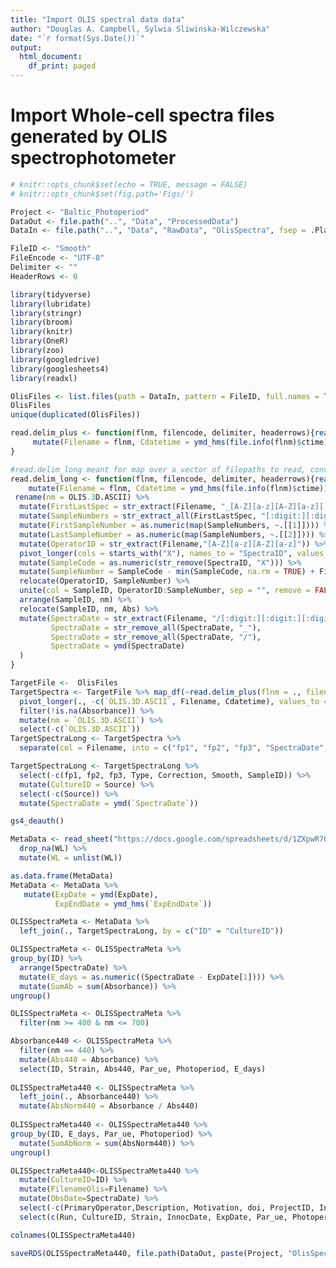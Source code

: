 ```yaml
---
title: "Import OLIS spectral data data"
author: "Douglas A. Campbell, Sylwia Sliwinska-Wilczewska"
date: "`r format(Sys.Date())`"
output:
  html_document:
    df_print: paged
---
```


# Import Whole-cell spectra files generated by OLIS spectrophotometer

```r
# knitr::opts_chunk$set(echo = TRUE, message = FALSE)
# knitr::opts_chunk$set(fig.path='Figs/')
```

```r
Project <- "Baltic_Photoperiod"
DataOut <- file.path("..", "Data", "ProcessedData")
DataIn <- file.path("..", "Data", "RawData", "OlisSpectra", fsep = .Platform$file.sep)

FileID <- "Smooth"
FileEncode <- "UTF-8" 
Delimiter <- ""
HeaderRows <- 0
```

```r
library(tidyverse)
library(lubridate)
library(stringr)
library(broom)
library(knitr)
library(OneR)
library(zoo)
library(googledrive)
library(googlesheets4)
library(readxl)
```

```r
OlisFiles <- list.files(path = DataIn, pattern = FileID, full.names = TRUE)
OlisFiles
unique(duplicated(OlisFiles))
```

```r

read.delim_plus <- function(flnm, filencode, delimiter, headerrows){read.delim(flnm, fileEncoding = filencode, sep = delimiter,  skip = headerrows, header = TRUE, row.names = NULL) %>%
     mutate(Filename = flnm, Cdatetime = ymd_hms(file.info(flnm)$ctime))
}

#read.delim_long meant for map over a vector of filepaths to read, convert to long format and tidy the imported data
read.delim_long <- function(flnm, filencode, delimiter, headerrows){read.delim(flnm, fileEncoding = filencode, sep = delimiter,  skip = headerrows, header = TRUE, row.names = NULL) %>%
    mutate(Filename = flnm, Cdatetime = ymd_hms(file.info(flnm)$ctime)) %>%
 rename(nm = OLIS.3D.ASCII) %>%
  mutate(FirstLastSpec = str_extract(Filename, "_[A-Z][a-z][A-Z][a-z][:digit:][:digit:][:digit:][:digit:]_[A-Z][a-z][A-Z][a-z][:digit:][:digit:][:digit:][:digit:]_")) %>%
  mutate(SampleNumbers = str_extract_all(FirstLastSpec, "[:digit:][:digit:][:digit:][:digit:]")) %>%
  mutate(FirstSampleNumber = as.numeric(map(SampleNumbers, ~.[[1]]))) %>%
  mutate(LastSampleNumber = as.numeric(map(SampleNumbers, ~.[[2]]))) %>%
  mutate(OperatorID = str_extract(Filename,"[A-Z][a-z][A-Z][a-z]")) %>%
  pivot_longer(cols = starts_with("X"), names_to = "SpectraID", values_to = "Abs") %>%
  mutate(SampleCode = as.numeric(str_remove(SpectraID, "X"))) %>%
  mutate(SampleNumber = SampleCode - min(SampleCode, na.rm = TRUE) + FirstSampleNumber) %>%
  relocate(OperatorID, SampleNumber) %>%
  unite(col = SampleID, OperatorID:SampleNumber, sep = "", remove = FALSE) %>%
  arrange(SampleID, nm) %>%
  relocate(SampleID, nm, Abs) %>%
  mutate(SpectraDate = str_extract(Filename, "/[:digit:][:digit:][:digit:][:digit:][:digit:][:digit:][:digit:][:digit:]_"),
         SpectraDate = str_remove_all(SpectraDate, "_"),
         SpectraDate = str_remove_all(SpectraDate, "/"),
         SpectraDate = ymd(SpectraDate)
  )
}
```

```r
TargetFile <-  OlisFiles
TargetSpectra <- TargetFile %>% map_df(~read.delim_plus(flnm = ., filencode = FileEncode, delimiter = Delimiter, headerrows = HeaderRows)) %>% 
  pivot_longer(., -c(`OLIS.3D.ASCII`, Filename, Cdatetime), values_to = "Absorbance", names_to = "SampleID") %>%
  filter(!is.na(Absorbance)) %>%
  mutate(nm = `OLIS.3D.ASCII`) %>% 
  select(-c(`OLIS.3D.ASCII`))   
TargetSpectraLong <- TargetSpectra %>%
  separate(col = Filename, into = c("fp1", "fp2", "fp3", "SpectraDate", "Project", "Source", "Range", "Type", "Correction", "Smooth"), sep = "([\\/\\_\\:])", remove = FALSE) 

TargetSpectraLong <- TargetSpectraLong %>%
  select(-c(fp1, fp2, fp3, Type, Correction, Smooth, SampleID)) %>% 
  mutate(CultureID = Source) %>% 
  select(-c(Source)) %>% 
  mutate(SpectraDate = ymd(`SpectraDate`)) 
```

```r
gs4_deauth()

MetaData <- read_sheet("https://docs.google.com/spreadsheets/d/1ZXpwR7Gfto-uRzVdXzMpQF4frbrvMLH_IyLqonFZRSw/edit#gid=0") %>%
  drop_na(WL) %>%
  mutate(WL = unlist(WL))

as.data.frame(MetaData)
MetaData <- MetaData %>%
   mutate(ExpDate = ymd(ExpDate),
          ExpEndDate = ymd_hms(`ExpEndDate`))
```

```r

OLISSpectraMeta <- MetaData %>%
  left_join(., TargetSpectraLong, by = c("ID" = "CultureID")) 

OLISSpectraMeta <- OLISSpectraMeta %>%
group_by(ID) %>%
  arrange(SpectraDate) %>%
  mutate(E_days = as.numeric((SpectraDate - ExpDate[1]))) %>%
  mutate(SumAb = sum(Absorbance)) %>% 
ungroup()

OLISSpectraMeta <- OLISSpectraMeta %>%
  filter(nm >= 400 & nm <= 700)
```

```r

Absorbance440 <- OLISSpectraMeta %>% 
  filter(nm == 440) %>%
  mutate(Abs440 = Absorbance) %>%
  select(ID, Strain, Abs440, Par_ue, Photoperiod, E_days)
  
OLISSpectraMeta440 <- OLISSpectraMeta %>%
  left_join(., Absorbance440) %>%
  mutate(AbsNorm440 = Absorbance / Abs440) 
  
OLISSpectraMeta440 <- OLISSpectraMeta440 %>%
group_by(ID, E_days, Par_ue, Photoperiod) %>%
  mutate(SumAbNorm = sum(AbsNorm440)) %>% 
ungroup()

```

```r

OLISSpectraMeta440<-OLISSpectraMeta440 %>% 
  mutate(CultureID=ID) %>% 
  mutate(FilenameOlis=Filename) %>% 
  mutate(ObsDate=SpectraDate) %>% 
  select(-c(PrimaryOperator,Description, Motivation, doi, ProjectID, Inoc_mL, Media_mL, ExpCul, ExpStartTime, Temp_c, Plate, Well, EndDate, Salinity, N2, Ar, CO2, O2_Category, Media, MediaDate, Source, SourceSalinity, InocpH, FinalpH, Par_ueAdjusted, DateOfAdjustment, ElaspedHoursAtAdjustment, ...46, ...47, SampleID, OptodeMeasure, Project, Cdatetime, Range, ID, Filename, "Calculated_µmolPhotons_m-2d-1", SpectraDate)) %>% 
  select(c(Run, CultureID, Strain, InnocDate, ExpDate, Par_ue, Photoperiod, MC, Tube, O2, WL, LightShape, Optode, OptodeCh, ExpEndDate, FilenameOlis, ObsDate, Absorbance, nm, E_days, SumAb, Abs440, AbsNorm440, SumAbNorm))

colnames(OLISSpectraMeta440)
```

```r
saveRDS(OLISSpectraMeta440, file.path(DataOut, paste(Project, "OlisSpectra.Rds", sep = "_"), fsep = .Platform$file.sep))
```

